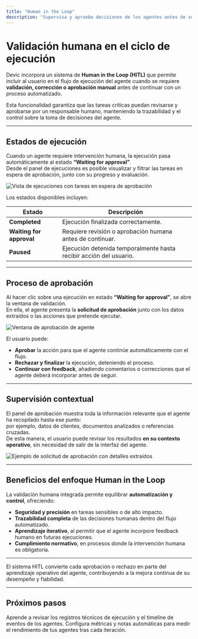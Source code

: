 ```yaml
---
title: "Human in the Loop"
description: "Supervisa y aprueba decisiones de los agentes antes de su ejecución definitiva mediante el sistema de validación humana de Devic."
---
```


# Validación humana en el ciclo de ejecución

Devic incorpora un sistema de **Human in the Loop (HITL)** que permite incluir al usuario en el flujo de ejecución del agente cuando se requiere **validación, corrección o aprobación manual** antes de continuar con un proceso automatizado.

Esta funcionalidad garantiza que las tareas críticas puedan revisarse y aprobarse por un responsable humano, manteniendo la trazabilidad y el control sobre la toma de decisiones del agente.

---

## Estados de ejecución

Cuando un agente requiere intervención humana, la ejecución pasa automáticamente al estado **“Waiting for approval”**.  
Desde el panel de ejecuciones es posible visualizar y filtrar las tareas en espera de aprobación, junto con su progreso y evaluación.

![Vista de ejecuciones con tareas en espera de aprobación](a46efbc1-7c5c-4e6f-b207-324c8ba087ee.png)

Los estados disponibles incluyen:

| Estado | Descripción |
|---------|--------------|
| **Completed** | Ejecución finalizada correctamente. |
| **Waiting for approval** | Requiere revisión o aprobación humana antes de continuar. |
| **Paused** | Ejecución detenida temporalmente hasta recibir acción del usuario. |

---

## Proceso de aprobación

Al hacer clic sobre una ejecución en estado **“Waiting for approval”**, se abre la ventana de validación.  
En ella, el agente presenta la **solicitud de aprobación** junto con los datos extraídos o las acciones que pretende ejecutar.

![Ventana de aprobación de agente](58e167b9-b7d8-40c2-8a79-c3b01e9cdc55.png)

El usuario puede:

- **Aprobar** la acción para que el agente continúe automáticamente con el flujo.  
- **Rechazar y finalizar** la ejecución, deteniendo el proceso.  
- **Continuar con feedback**, añadiendo comentarios o correcciones que el agente deberá incorporar antes de seguir.

---

## Supervisión contextual

El panel de aprobación muestra toda la información relevante que el agente ha recopilado hasta ese punto:  
por ejemplo, datos de clientes, documentos analizados o referencias cruzadas.  
De esta manera, el usuario puede revisar los resultados **en su contexto operativo**, sin necesidad de salir de la interfaz del agente.

![Ejemplo de solicitud de aprobación con detalles extraídos](a46efbc1-7c5c-4e6f-b207-324c8ba087ee.png)

---

## Beneficios del enfoque Human in the Loop

La validación humana integrada permite equilibrar **automatización y control**, ofreciendo:

- **Seguridad y precisión** en tareas sensibles o de alto impacto.  
- **Trazabilidad completa** de las decisiones humanas dentro del flujo automatizado.  
- **Aprendizaje iterativo**, al permitir que el agente incorpore feedback humano en futuras ejecuciones.  
- **Cumplimiento normativo**, en procesos donde la intervención humana es obligatoria.

---

<Note>
El sistema HITL convierte cada aprobación o rechazo en parte del aprendizaje operativo del agente, contribuyendo a la mejora continua de su desempeño y fiabilidad.
</Note>

---

## Próximos pasos

<CardGroup cols={2}>
  <Card title="Logs y trazabilidad" icon="list" href="./logs">
    Aprende a revisar los registros técnicos de ejecución y el timeline de eventos de los agentes.
  </Card>
  <Card title="Evaluaciones automáticas" icon="check-circle" href="./evaluaciones">
    Configura métricas y notas automáticas para medir el rendimiento de tus agentes tras cada iteración.
  </Card>
</CardGroup>

